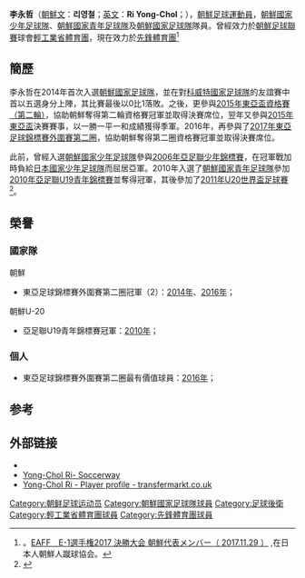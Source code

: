 {{refimprove|time=2015-08-14T12:44:23+00:00}}
{{Infobox Football biography
| playername     = 李永哲<br>리영철
| fullname       = 李永哲<br>리영철
| nickname       = 
| image          = Ri Yong-chol.jpg
| dateofbirth    = {{Birth date and age|1991|1|8}}
| cityofbirth    = [[朝鮮|朝鮮]]
| countryofbirth = 
| height         = {{height|m=1.89}}
| currentclub    = [[先鋒體育團|先鋒]]
| clubnumber     = 
| position       = [[後衛_(足球)|後衛]]
| youthyears1    = 
| youthclubs1    = 
| years1 = 2010-2014
| clubs1 = [[輕工業省體育團|輕工業省]]
| caps1 = ?
| goals1 = ?
| years2 = 2015-
| clubs2 = [[先鋒體育團|先鋒]]
| caps2 = ?
| goals2 = ?
| nationalyears1 = 2006
| nationalteam1 = [[朝鲜国家少年足球队|朝鲜国家少年足球队]]
| nationalcaps1 = 5
| nationalgoals1 = 0
| nationalyears2 = 2010-2011
| nationalteam2 = [[朝鲜国家青年足球队|朝鲜国家青年足球队]]
| nationalcaps2 = 5
| nationalgoals2 = 0
| nationalyears3 = 2014-
| nationalteam3 = [[朝鲜国家足球队|朝鲜国家足球队]]
| nationalcaps3 = 21
| nationalgoals3 = 0
| pcupdate =
| ntupdate = 
}}

'''李永哲'''（[[朝鮮文|朝鮮文]]：'''리영철'''；[[英文|英文]]：'''Ri Yong-Chol'''；{{bd|1991年|1月8日}}），[[朝鮮|朝鮮]][[足球|足球]][[運動員|運動員]]，[[朝鮮國家少年足球隊|朝鮮國家少年足球隊]]、[[朝鮮國家青年足球隊|朝鮮國家青年足球隊]]及[[朝鮮國家足球隊|朝鮮國家足球隊]]隊員。曾經效力於[[朝鮮足球聯賽|朝鮮足球聯賽]]球會[[輕工業省體育團|輕工業省體育團]]，現在效力於[[先鋒體育團|先鋒體育團]]<ref>。[http://ksaj.gr.jp/archives/915 EAFF　E-1選手権2017 決勝大会 朝鮮代表メンバー（ 2017.11.29 ）] {{Wayback|url=http://ksaj.gr.jp/archives/915 |date=20200221164754 }},在日本人朝鮮人蹴球協会。</ref>

==簡歷==

李永哲在2014年首次入選[[朝鮮國家足球隊|朝鮮國家足球隊]]，並在對[[科威特國家足球隊|科威特國家足球隊]]的友誼賽中首以五選身分上陣，其比賽最後以0比1落敗。之後，更參與[[2015年東亞盃|2015年東亞盃資格賽（第二輪）]]，協助朝鮮奪得第二輪資格賽冠軍並取得決賽席位，翌年又參與[[2015年東亞盃|2015年東亞盃]]決賽賽事，以一勝一平一和成績獲得季軍。2016年，再參與了[[2017年東亞足球錦標賽|2017年東亞足球錦標賽外圍賽第二圈]]，協助朝鮮奪得第二圈資格賽冠軍並取得決賽席位。

此前，曾經入選[[朝鮮國家少年足球隊|朝鮮國家少年足球隊]]參與[[2006年亞足聯少年錦標賽|2006年亞足聯少年錦標賽]]，在冠軍戰加時負給[[日本國家少年足球隊|日本國家少年足球隊]]而屈居亞軍。2010年入選了[[朝鮮國家青年足球隊|朝鮮國家青年足球隊]]參加[[2010年亞足聯U19青年錦標賽|2010年亞足聯U19青年錦標賽]]並奪得冠軍，其後參加了[[2011年U20世界盃足球賽|2011年U20世界盃足球賽]]<ref>{{FIFA player|337281|李永哲}}</ref>。

==榮譽==

===國家隊===
;{{flagicon|PRK}}朝鮮
*東亞足球錦標賽外圍賽第二圈冠軍（2）：[[2015年東亞盃|2014年]]、[[2017年東亞足球錦標賽|2016年]]；

;{{flagicon|PRK}}朝鮮U-20
*亞足聯U19青年錦標賽冠軍：[[2010年亞足聯U19青年錦標賽|2010年]]；

===個人===
*東亞足球錦標賽外圍賽第二圈最有價值球員：[[2017年東亞足球錦標賽|2016年]]；

== 参考 ==
{{reflist}}

== 外部链接 ==
* {{NFT player|pid=57798}}
* [http://int.soccerway.com/players/yong-chol-ri/197675/ Yong-Chol Ri- Soccerway] {{Wayback|url=http://int.soccerway.com/players/yong-chol-ri/197675/ |date=20191129033501 }} {{en icon}}
* [http://www.transfermarkt.co.uk/yong-chol-ri/profil/spieler/193991 Yong-Chol Ri - Player profile - transfermarkt.co.uk] {{Wayback|url=http://www.transfermarkt.co.uk/yong-chol-ri/profil/spieler/193991 |date=20191129063433 }} {{en icon}}

{{2015年東亞盃足球賽朝鮮參賽名單}}
{{2017年東亞足球錦標賽朝鮮參賽名單}}

{{DEFAULTSORT:Ri, Yong-Chol}}
[[Category:朝鲜足球运动员|Category:朝鲜足球运动员]]
[[Category:朝鮮國家足球隊球員|Category:朝鮮國家足球隊球員]]
[[Category:足球後衛|Category:足球後衛]]
[[Category:輕工業省體育團球員|Category:輕工業省體育團球員]]
[[Category:先鋒體育團球員|Category:先鋒體育團球員]]